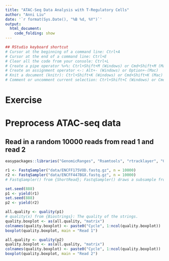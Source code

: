 ```yaml
---
title: "ATAC-Seq Data Analysis with T-Regulatory Cells"
author: "Anni Liu"
date: '`r format(Sys.Date(), "%B %d, %Y")`'
output: 
  html_document:
    code_folding: show
---
```


```r
## RStudio keyboard shortcut
# Cursor at the beginning of a command line: Ctrl+A
# Cursor at the end of a command line: Ctrl+E
# Clear all the code from your console: Ctrl+L
# Create a pipe operator %>%: Ctrl+Shift+M (Windows) or Cmd+Shift+M (Mac)
# Create an assignment operator <-: Alt+- (Windows) or Option+-(Mac) 
# Knit a document (knitr): Ctrl+Shift+K (Windows) or Cmd+Shift+K (Mac)
# Comment or uncomment current selection: Ctrl+Shift+C (Windows) or Cmd+Shift+C (Mac)
```

# Exercise
# Preprocess ATAC-seq data
## Read in a random 10000 reads from read 1 and read 2
```r
easypackages::libraries("GenomicRanges", "Rsamtools", "rtracklayer", "GenomicAlignments", "ShortRead", "ggplot2")

r1 <- FastqSampler("data/ENCFF175VOD.fastq.gz", n = 10000)
r2 <- FastqSampler("data/ENCFF447BGX.fastq.gz", n = 10000)
# FastqSampler() from {ShortRead}; FastqSampler() draws a subsample from a fastq file. yield() is the method used to extract the sample from the FastqSampler instance

set.seed(888)
p1 <- yield(r1)
set.seed(888)
p2 <- yield(r2)

all.quality <- quality(p1)
# quality(x) from {Biostrings}: The quality of the strings.
quality.boxplot <- as(all.quality, "matrix")
colnames(quality.boxplot) <- paste0("Cycle", 1:ncol(quality.boxplot))
boxplot(quality.boxplot, main = "Read 1")

all.quality <- quality(p2)
quality.boxplot <- as(all.quality, "matrix")
colnames(quality.boxplot) <- paste0("Cycle", 1:ncol(quality.boxplot))
boxplot(quality.boxplot, main = "Read 2")
```
